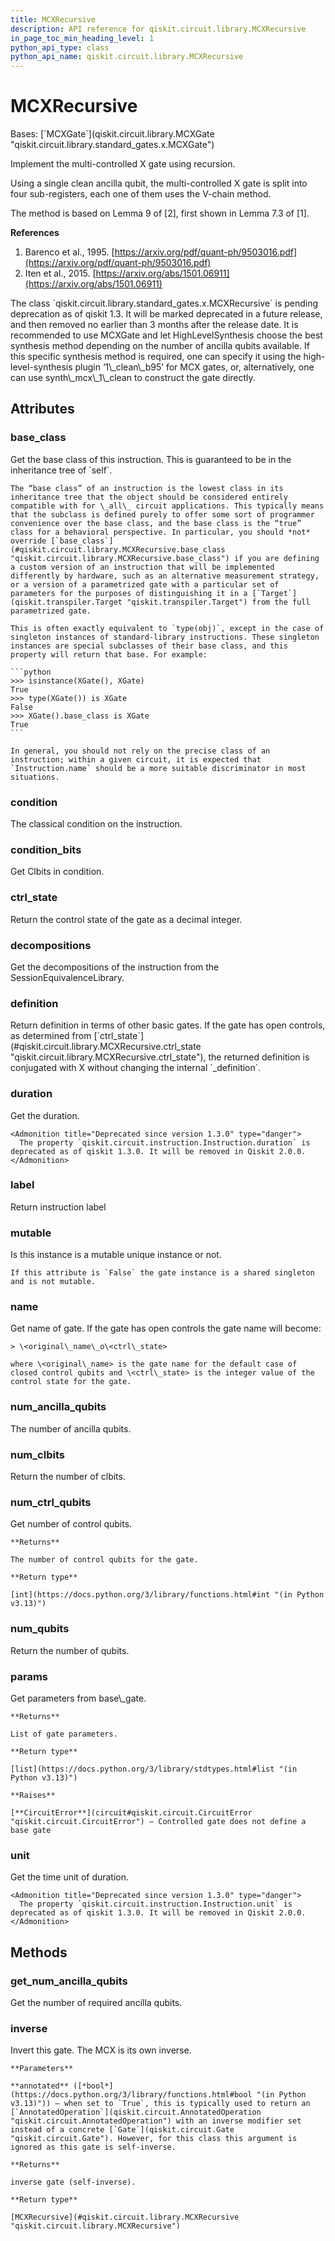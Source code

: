 ```yaml
---
title: MCXRecursive
description: API reference for qiskit.circuit.library.MCXRecursive
in_page_toc_min_heading_level: 1
python_api_type: class
python_api_name: qiskit.circuit.library.MCXRecursive
---
```


# MCXRecursive

<Class id="qiskit.circuit.library.MCXRecursive" isDedicatedPage={true} github="https://github.com/Qiskit/qiskit/tree/main/qiskit/circuit/library/standard_gates/x.py#L1326-L1396" signature="qiskit.circuit.library.MCXRecursive(num_ctrl_qubits=None, label=None, ctrl_state=None, *, duration=None, unit='dt', _base_label=None)" modifiers="class">
  Bases: [`MCXGate`](qiskit.circuit.library.MCXGate "qiskit.circuit.library.standard_gates.x.MCXGate")

  Implement the multi-controlled X gate using recursion.

  Using a single clean ancilla qubit, the multi-controlled X gate is split into four sub-registers, each one of them uses the V-chain method.

  The method is based on Lemma 9 of \[2], first shown in Lemma 7.3 of \[1].

  **References**

  1.  Barenco et al., 1995. [https://arxiv.org/pdf/quant-ph/9503016.pdf](https://arxiv.org/pdf/quant-ph/9503016.pdf)
  2.  Iten et al., 2015. [https://arxiv.org/abs/1501.06911](https://arxiv.org/abs/1501.06911)

  <Admonition title="Deprecated since version 1.3_pending" type="danger">
    The class `qiskit.circuit.library.standard_gates.x.MCXRecursive` is pending deprecation as of qiskit 1.3. It will be marked deprecated in a future release, and then removed no earlier than 3 months after the release date. It is recommended to use MCXGate and let HighLevelSynthesis choose the best synthesis method depending on the number of ancilla qubits available. If this specific synthesis method is required, one can specify it using the high-level-synthesis plugin ‘1\_clean\_b95’ for MCX gates, or, alternatively, one can use synth\_mcx\_1\_clean to construct the gate directly.
  </Admonition>

  ## Attributes

  ### base\_class

  <Attribute id="qiskit.circuit.library.MCXRecursive.base_class">
    Get the base class of this instruction. This is guaranteed to be in the inheritance tree of `self`.

    The “base class” of an instruction is the lowest class in its inheritance tree that the object should be considered entirely compatible with for \_all\_ circuit applications. This typically means that the subclass is defined purely to offer some sort of programmer convenience over the base class, and the base class is the “true” class for a behavioral perspective. In particular, you should *not* override [`base_class`](#qiskit.circuit.library.MCXRecursive.base_class "qiskit.circuit.library.MCXRecursive.base_class") if you are defining a custom version of an instruction that will be implemented differently by hardware, such as an alternative measurement strategy, or a version of a parametrized gate with a particular set of parameters for the purposes of distinguishing it in a [`Target`](qiskit.transpiler.Target "qiskit.transpiler.Target") from the full parametrized gate.

    This is often exactly equivalent to `type(obj)`, except in the case of singleton instances of standard-library instructions. These singleton instances are special subclasses of their base class, and this property will return that base. For example:

    ```python
    >>> isinstance(XGate(), XGate)
    True
    >>> type(XGate()) is XGate
    False
    >>> XGate().base_class is XGate
    True
    ```

    In general, you should not rely on the precise class of an instruction; within a given circuit, it is expected that `Instruction.name` should be a more suitable discriminator in most situations.
  </Attribute>

  ### condition

  <Attribute id="qiskit.circuit.library.MCXRecursive.condition">
    The classical condition on the instruction.
  </Attribute>

  ### condition\_bits

  <Attribute id="qiskit.circuit.library.MCXRecursive.condition_bits">
    Get Clbits in condition.
  </Attribute>

  ### ctrl\_state

  <Attribute id="qiskit.circuit.library.MCXRecursive.ctrl_state">
    Return the control state of the gate as a decimal integer.
  </Attribute>

  ### decompositions

  <Attribute id="qiskit.circuit.library.MCXRecursive.decompositions">
    Get the decompositions of the instruction from the SessionEquivalenceLibrary.
  </Attribute>

  ### definition

  <Attribute id="qiskit.circuit.library.MCXRecursive.definition">
    Return definition in terms of other basic gates. If the gate has open controls, as determined from [`ctrl_state`](#qiskit.circuit.library.MCXRecursive.ctrl_state "qiskit.circuit.library.MCXRecursive.ctrl_state"), the returned definition is conjugated with X without changing the internal `_definition`.
  </Attribute>

  ### duration

  <Attribute id="qiskit.circuit.library.MCXRecursive.duration">
    Get the duration.

    <Admonition title="Deprecated since version 1.3.0" type="danger">
      The property `qiskit.circuit.instruction.Instruction.duration` is deprecated as of qiskit 1.3.0. It will be removed in Qiskit 2.0.0.
    </Admonition>
  </Attribute>

  ### label

  <Attribute id="qiskit.circuit.library.MCXRecursive.label">
    Return instruction label
  </Attribute>

  ### mutable

  <Attribute id="qiskit.circuit.library.MCXRecursive.mutable">
    Is this instance is a mutable unique instance or not.

    If this attribute is `False` the gate instance is a shared singleton and is not mutable.
  </Attribute>

  ### name

  <Attribute id="qiskit.circuit.library.MCXRecursive.name">
    Get name of gate. If the gate has open controls the gate name will become:

    > \<original\_name\_o\<ctrl\_state>

    where \<original\_name> is the gate name for the default case of closed control qubits and \<ctrl\_state> is the integer value of the control state for the gate.
  </Attribute>

  ### num\_ancilla\_qubits

  <Attribute id="qiskit.circuit.library.MCXRecursive.num_ancilla_qubits">
    The number of ancilla qubits.
  </Attribute>

  ### num\_clbits

  <Attribute id="qiskit.circuit.library.MCXRecursive.num_clbits">
    Return the number of clbits.
  </Attribute>

  ### num\_ctrl\_qubits

  <Attribute id="qiskit.circuit.library.MCXRecursive.num_ctrl_qubits">
    Get number of control qubits.

    **Returns**

    The number of control qubits for the gate.

    **Return type**

    [int](https://docs.python.org/3/library/functions.html#int "(in Python v3.13)")
  </Attribute>

  ### num\_qubits

  <Attribute id="qiskit.circuit.library.MCXRecursive.num_qubits">
    Return the number of qubits.
  </Attribute>

  ### params

  <Attribute id="qiskit.circuit.library.MCXRecursive.params">
    Get parameters from base\_gate.

    **Returns**

    List of gate parameters.

    **Return type**

    [list](https://docs.python.org/3/library/stdtypes.html#list "(in Python v3.13)")

    **Raises**

    [**CircuitError**](circuit#qiskit.circuit.CircuitError "qiskit.circuit.CircuitError") – Controlled gate does not define a base gate
  </Attribute>

  ### unit

  <Attribute id="qiskit.circuit.library.MCXRecursive.unit">
    Get the time unit of duration.

    <Admonition title="Deprecated since version 1.3.0" type="danger">
      The property `qiskit.circuit.instruction.Instruction.unit` is deprecated as of qiskit 1.3.0. It will be removed in Qiskit 2.0.0.
    </Admonition>
  </Attribute>

  ## Methods

  ### get\_num\_ancilla\_qubits

  <Function id="qiskit.circuit.library.MCXRecursive.get_num_ancilla_qubits" github="https://github.com/Qiskit/qiskit/tree/main/qiskit/circuit/library/standard_gates/x.py#L1370-L1373" signature="get_num_ancilla_qubits(num_ctrl_qubits, mode='recursion')" modifiers="static">
    Get the number of required ancilla qubits.
  </Function>

  ### inverse

  <Function id="qiskit.circuit.library.MCXRecursive.inverse" github="https://github.com/Qiskit/qiskit/tree/main/qiskit/circuit/library/standard_gates/x.py#L1375-L1387" signature="inverse(annotated=False)">
    Invert this gate. The MCX is its own inverse.

    **Parameters**

    **annotated** ([*bool*](https://docs.python.org/3/library/functions.html#bool "(in Python v3.13)")) – when set to `True`, this is typically used to return an [`AnnotatedOperation`](qiskit.circuit.AnnotatedOperation "qiskit.circuit.AnnotatedOperation") with an inverse modifier set instead of a concrete [`Gate`](qiskit.circuit.Gate "qiskit.circuit.Gate"). However, for this class this argument is ignored as this gate is self-inverse.

    **Returns**

    inverse gate (self-inverse).

    **Return type**

    [MCXRecursive](#qiskit.circuit.library.MCXRecursive "qiskit.circuit.library.MCXRecursive")
  </Function>
</Class>


